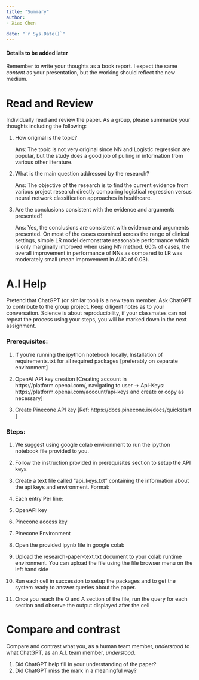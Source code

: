 ```yaml
---
title: "Summary"
author:
- Xiao Chen

date: "`r Sys.Date()`"
---
```

#### Details to be added later


Remember to write your thoughts as a book report.
I expect the same _content_ as your presentation, but the working should reflect the new medium.

# Read and Review

Individually read and review the paper.
As a group, please summarize your thoughts including the following:

1. How original is the topic?

    Ans: The topic is not very original since NN and Logistic regression are popular, but the study does a good job of pulling in information from various other literature.

2. What is the main question addressed by the research?

    Ans: The objective of the research is to find the current evidence from various project research directly comparing logistical regression versus neural network classification approaches in healthcare.

3. Are the conclusions consistent with the evidence and arguments presented?

    Ans: Yes, the conclusions are consistent with evidence and arguments presented. On most of the cases examined across the range of clinical settings, simple LR model demonstrate reasonable performance which is only marginally improved when using NN method. 60% of cases, the overall improvement in performance of NNs as compared to LR was moderately small (mean improvement in AUC of 0.03).

# A.I Help

Pretend that ChatGPT (or similar tool) is a new team member.
Ask ChatGPT to contribute to the group project.
Keep diligent notes as to your conversation.
Science is about reproducibility, if your classmates can not repeat the process using your steps, you will be marked down in the next assignment.

### Prerequisites:

1. If you’re running the ipython notebook locally, Installation of requirements.txt for all required packages [preferably on separate environment] 

2. OpenAI API key creation [Creating account in https://platform.openai.com/, navigating to user -> Api-Keys: https://platform.openai.com/account/api-keys and create or copy as necessary] 

3. Create Pinecone API key [Ref: https://docs.pinecone.io/docs/quickstart ]

### Steps:

1. We suggest using google colab environment to run the ipython notebook file provided to you. 

2. Follow the instruction provided in prerequisites section to setup the API keys 

3. Create a text file called “api_keys.txt” containing the information about the api keys and environment. Format:  

4. Each entry Per line: 

  1. OpenAPI key 

  2. Pinecone access key 

  3. Pinecone Environment 

5. Open the provided ipynb file in google colab 

6. Upload the research-paper-text.txt document to your colab runtime environment. You can upload the file using the file browser menu on the left hand side 

7. Run each cell in succession to setup the packages and to get the system ready to answer queries about the paper. 

8. Once you reach the Q and A section of the file, run the query for each section and observe the output displayed after the cell

# Compare and contrast

Compare and contrast what you, as a human team member, _understood_ to what ChatGPT, as an A.I. team member, _understood_.

1. Did ChatGPT help fill in your understanding of the paper?
2. Did ChatGPT miss the mark in a meaningful way?

